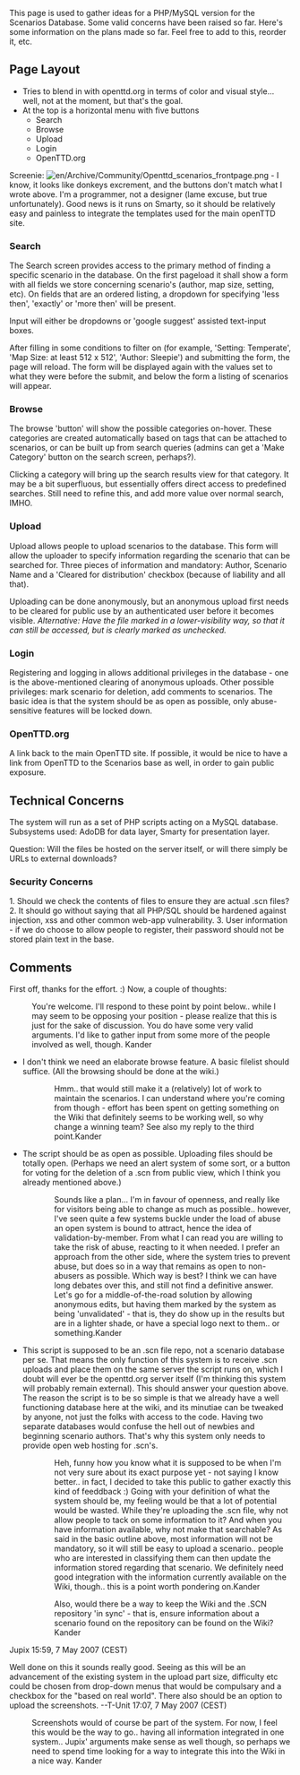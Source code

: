 This page is used to gather ideas for a PHP/MySQL version for the Scenarios Database. Some valid concerns have been raised so far. Here's some information on the plans made so far. Feel free to add to this, reorder it, etc.

==Page Layout==
* Tries to blend in with openttd.org in terms of color and visual style... well, not at the moment, but that's the goal.
* At the top is a horizontal menu with five buttons
** Search
** Browse
** Upload
** Login
** OpenTTD.org

Screenie: [[File:en/Archive/Community/Openttd scenarios frontpage.png]] - I know, it looks like donkeys excrement, and the buttons don't match what I wrote above. I'm a programmer, not a designer (lame excuse, but true unfortunately). Good news is it runs on Smarty, so it should be relatively easy and painless to integrate the templates used for the main openTTD site.

===Search===
The Search screen provides access to the primary method of finding a specific scenario in the database. On the first pageload it shall show a form with all fields we store concerning scenario's (author, map size, setting, etc). On fields that are an ordered listing, a dropdown for specifying 'less then', 'exactly' or 'more then' will be present.

Input will either be dropdowns or 'google suggest' assisted text-input boxes.

After filling in some conditions to filter on (for example, 'Setting: Temperate', 'Map Size: at least 512 x 512', 'Author: Sleepie') and submitting the form, the page will reload. The form will be displayed again with the values set to what they were before the submit, and below the form a listing of scenarios will appear.

===Browse===
The browse 'button' will show the possible categories on-hover. These categories are created automatically based on tags that can be attached to scenarios, or can be built up from search queries (admins can get a 'Make Category' button on the search screen, perhaps?).

Clicking a category will bring up the search results view for that category. It may be a bit superfluous, but essentially offers direct access to predefined searches. Still need to refine this, and add more value over normal search, IMHO.

===Upload===
Upload allows people to upload scenarios to the database. This form will allow the uploader to specify information regarding the scenario that can be searched for. Three pieces of information and mandatory: Author, Scenario Name and a 'Cleared for distribution' checkbox (because of liability and all that).

Uploading can be done anonymously, but an anonymous upload first needs to be cleared for public use by an authenticated user before it becomes visible.
''Alternative: Have the file marked in a lower-visibility way, so that it can still be accessed, but is clearly marked as unchecked.''

===Login===
Registering and logging in allows additional privileges in the database - one is the above-mentioned clearing of anonymous uploads. Other possible privileges: mark scenario for deletion, add comments to scenarios. The basic idea is that the system should be as open as possible, only abuse-sensitive features will be locked down.

===OpenTTD.org===
A link back to the main OpenTTD site. If possible, it would be nice to have a link from OpenTTD to the Scenarios base as well, in order to gain public exposure.

==Technical Concerns==
The system will run as a set of PHP scripts acting on a MySQL database. Subsystems used: AdoDB for data layer, Smarty for presentation layer.

Question: Will the files be hosted on the server itself, or will there simply be URLs to external downloads?

===Security Concerns===
1. Should we check the contents of files to ensure they are actual .scn files?
2. It should go without saying that all PHP/SQL should be hardened against injection, xss and other common web-app vulnerability.
3. User information - if we do choose to allow people to register, their password should not be stored plain text in the base.

==Comments==
First off, thanks for the effort. :) Now, a couple of thoughts:
: You're welcome. I'll respond to these point by point below.. while I may seem to be opposing your position - please realize that this is just for the sake of discussion. You do have some very valid arguments. I'd like to gather input from some more of the people involved as well, though. Kander

* I don't think we need an elaborate browse feature. A basic filelist should suffice. (All the browsing should be done at the wiki.)
:: Hmm.. that would still make it a (relatively) lot of work to maintain the scenarios. I can understand where you're coming from though - effort has been spent on getting something on the Wiki that definitely seems to be working well, so why change a winning team? See also my reply to the third point.Kander

* The script should be as open as possible. Uploading files should be totally open. (Perhaps we need an alert system of some sort, or a button for voting for the deletion of a .scn from public view, which I think you already mentioned above.)
:: Sounds like a plan... I'm in favour of openness, and really like for visitors being able to change as much as possible.. however, I've seen quite a few systems buckle under the load of abuse an open system is bound to attract, hence the idea of validation-by-member. From what I can read you are willing to take the risk of abuse, reacting to it when needed. I prefer an approach from the other side, where the system tries to prevent abuse, but does so in a way that remains as open to non-abusers as possible. Which way is best? I think we can have long debates over this, and still not find a definitive answer. Let's go for a middle-of-the-road solution by allowing anonymous edits, but having them marked by the system as being 'unvalidated' - that is, they do show up in the results but are in a lighter shade, or have a special logo next to them.. or something.Kander

* This script is supposed to be an .scn file repo, not a scenario database per se. That means the only function of this system is to receive .scn uploads and place them on the same server the script runs on, which I doubt will ever be the openttd.org server itself (I'm thinking this system will probably remain external). This should answer your question above. The reason the script is to be so simple is that we already have a well functioning database here at the wiki, and its minutiae can be tweaked by anyone, not just the folks with access to the code. Having two separate databases would confuse the hell out of newbies and beginning scenario authors. That's why this system only needs to provide open web hosting for .scn's.
:: Heh, funny how you know what it is supposed to be when I'm not very sure about its exact purpose yet - not saying I know better.. in fact, I decided to take this public to gather exactly this kind of feeddback :) Going with your definition of what the system should be, my feeling would be that a lot of potential would be wasted. While they're uploading the .scn file, why not allow people to tack on some information to it? And when you have information available, why not make that searchable? As said in the basic outline above, most information will not be mandatory, so it will still be easy to upload a scenario.. people who are interested in classifying them can then update the information stored regarding that scenario. We definitely need good integration with the information currently available on the Wiki, though.. this is a point worth pondering on.Kander

:: Also, would there be a way to keep the Wiki and the .SCN repository 'in sync' - that is, ensure information about a scenario found on the repository can be found on the Wiki?Kander

Jupix 15:59, 7 May 2007 (CEST)

Well done on this it sounds really good. Seeing as this will be an advancement of the existing system in the upload part size, difficulty etc could be chosen from drop-down menus that would be compulsary and a checkbox for the "based on real world". There also should be an option to upload the screenshots.
--T-Unit 17:07, 7 May 2007 (CEST)

:Screenshots would of course be part of the system. For now, I feel this would be the way to go.. having all information integrated in one system.. Jupix' arguments make sense as well though, so perhaps we need to spend time looking for a way to integrate this into the Wiki in a nice way. Kander